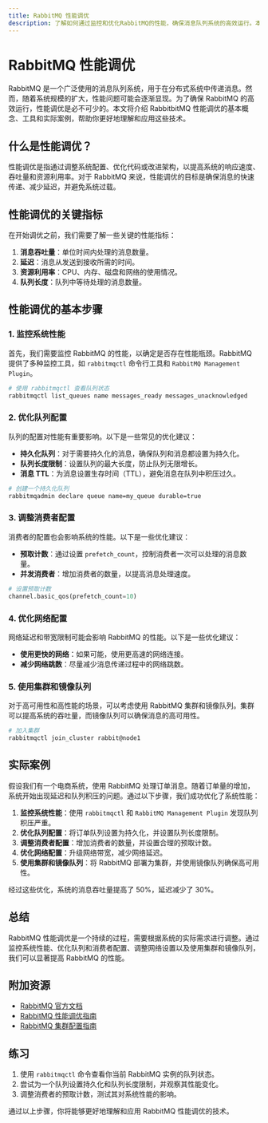 ```yaml
---
title: RabbitMQ 性能调优
description: 了解如何通过监控和优化RabbitMQ的性能，确保消息队列系统的高效运行。本文适合初学者，涵盖性能调优的基本概念、工具和实际案例。
---
```


# RabbitMQ 性能调优

RabbitMQ 是一个广泛使用的消息队列系统，用于在分布式系统中传递消息。然而，随着系统规模的扩大，性能问题可能会逐渐显现。为了确保 RabbitMQ 的高效运行，性能调优是必不可少的。本文将介绍 RabbitbitMQ 性能调优的基本概念、工具和实际案例，帮助你更好地理解和应用这些技术。

## 什么是性能调优？

性能调优是指通过调整系统配置、优化代码或改进架构，以提高系统的响应速度、吞吐量和资源利用率。对于 RabbitMQ 来说，性能调优的目标是确保消息的快速传递、减少延迟，并避免系统过载。

## 性能调优的关键指标

在开始调优之前，我们需要了解一些关键的性能指标：

1. **消息吞吐量**：单位时间内处理的消息数量。
2. **延迟**：消息从发送到接收所需的时间。
3. **资源利用率**：CPU、内存、磁盘和网络的使用情况。
4. **队列长度**：队列中等待处理的消息数量。

## 性能调优的基本步骤

### 1. 监控系统性能

首先，我们需要监控 RabbitMQ 的性能，以确定是否存在性能瓶颈。RabbitMQ 提供了多种监控工具，如 `rabbitmqctl` 命令行工具和 `RabbitMQ Management Plugin`。

```bash
# 使用 rabbitmqctl 查看队列状态
rabbitmqctl list_queues name messages_ready messages_unacknowledged
```

### 2. 优化队列配置

队列的配置对性能有重要影响。以下是一些常见的优化建议：

- **持久化队列**：对于需要持久化的消息，确保队列和消息都设置为持久化。
- **队列长度限制**：设置队列的最大长度，防止队列无限增长。
- **消息 TTL**：为消息设置生存时间（TTL），避免消息在队列中积压过久。

```bash
# 创建一个持久化队列
rabbitmqadmin declare queue name=my_queue durable=true
```

### 3. 调整消费者配置

消费者的配置也会影响系统的性能。以下是一些优化建议：

- **预取计数**：通过设置 `prefetch_count`，控制消费者一次可以处理的消息数量。
- **并发消费者**：增加消费者的数量，以提高消息处理速度。

```python
# 设置预取计数
channel.basic_qos(prefetch_count=10)
```

### 4. 优化网络配置

网络延迟和带宽限制可能会影响 RabbitMQ 的性能。以下是一些优化建议：

- **使用更快的网络**：如果可能，使用更高速的网络连接。
- **减少网络跳数**：尽量减少消息传递过程中的网络跳数。

### 5. 使用集群和镜像队列

对于高可用性和高性能的场景，可以考虑使用 RabbitMQ 集群和镜像队列。集群可以提高系统的吞吐量，而镜像队列可以确保消息的高可用性。

```bash
# 加入集群
rabbitmqctl join_cluster rabbit@node1
```

## 实际案例

假设我们有一个电商系统，使用 RabbitMQ 处理订单消息。随着订单量的增加，系统开始出现延迟和队列积压的问题。通过以下步骤，我们成功优化了系统性能：

1. **监控系统性能**：使用 `rabbitmqctl` 和 `RabbitMQ Management Plugin` 发现队列积压严重。
2. **优化队列配置**：将订单队列设置为持久化，并设置队列长度限制。
3. **调整消费者配置**：增加消费者的数量，并设置合理的预取计数。
4. **优化网络配置**：升级网络带宽，减少网络延迟。
5. **使用集群和镜像队列**：将 RabbitMQ 部署为集群，并使用镜像队列确保高可用性。

经过这些优化，系统的消息吞吐量提高了 50%，延迟减少了 30%。

## 总结

RabbitMQ 性能调优是一个持续的过程，需要根据系统的实际需求进行调整。通过监控系统性能、优化队列和消费者配置、调整网络设置以及使用集群和镜像队列，我们可以显著提高 RabbitMQ 的性能。

## 附加资源

- [RabbitMQ 官方文档](https://www.rabbitmq.com/documentation.html)
- [RabbitMQ 性能调优指南](https://www.rabbitmq.com/performance.html)
- [RabbitMQ 集群配置指南](https://www.rabbitmq.com/clustering.html)

## 练习

1. 使用 `rabbitmqctl` 命令查看你当前 RabbitMQ 实例的队列状态。
2. 尝试为一个队列设置持久化和队列长度限制，并观察其性能变化。
3. 调整消费者的预取计数，测试其对系统性能的影响。

通过以上步骤，你将能够更好地理解和应用 RabbitMQ 性能调优的技术。